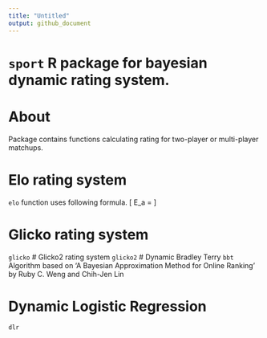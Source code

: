 ```yaml
---
title: "Untitled"
output: github_document
---
```


# `sport` R package for bayesian dynamic rating system.
# About
Package contains functions calculating rating for two-player or multi-player matchups. 

# Elo rating system
`elo` function uses following formula.
\[ 
  E_a = \frac{ 10^{ \frac{r_a}{400} } }{ 10^{ \frac{r_a}{400} } + 10^{ \frac{r_b}{400} } }
\]

# Glicko rating system
`glicko`
# Glicko2 rating system
`glicko2`
# Dynamic Bradley Terry
`bbt` 
Algorithm based on 'A Bayesian Approximation Method for Online Ranking' by Ruby C. Weng and Chih-Jen Lin

# Dynamic Logistic Regression
`dlr`